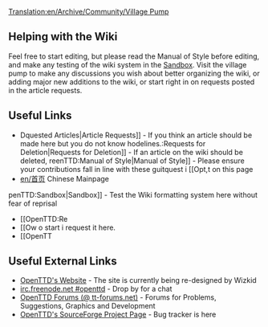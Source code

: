 [[Translation:en/Archive/Community/Village Pump]]
== Helping with the Wiki ==
Feel free to start editing, but please read the Manual of Style before editing, and make any testing of the wiki system in the [[en/Sandbox|Sandbox]]. Visit the village pump to make any discussions you wish about better organizing the wiki, or adding major new additions to the wiki, or start right in on requests posted in the article requests.

== Useful Links ==
*Dquested Articles|Article Requests]] - If you think an article should be made here but you do not know hodelines.:Requests for Deletion|Requests for Deletion]] - If an article on the wiki should be deleted, reenTTD:Manual of Style|Manual of Style]] - Please ensure your contributions fall in line with these guitquest i [[Opt,t on this page
*[[en/首页]] Chinese Mainpage
penTTD:Sandbox|Sandbox]] - Test the Wiki formatting system here without fear of reprisal
* [[OpenTTD:Re
* [[Ow o start i request it here.
* [[OpenTT

== Useful External Links ==
*[http://www.openttd.org/ OpenTTD's Website] - The site is currently being re-designed by Wizkid
*[irc://irc.freenode.net/openttd irc.freenode.net #openttd] - Drop by for a chat
*[http://www.tt-forums.net/index.php?c=20 OpenTTD Forums (@ tt-forums.net)] - Forums for Problems, Suggestions, Graphics and Development
*[http://sourceforge.net/projects/openttd/ OpenTTD's SourceForge Project Page] - Bug tracker is here